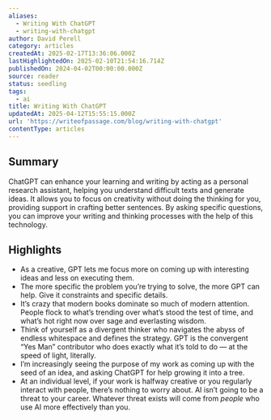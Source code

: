 ```yaml
---
aliases:
  - Writing With ChatGPT
  - writing-with-chatgpt
author: David Perell
category: articles
createdAt: 2025-02-17T13:36:06.000Z
lastHighlightedOn: 2025-02-10T21:54:16.714Z
publishedOn: 2024-04-02T00:00:00.000Z
source: reader
status: seedling
tags:
  - ai
title: Writing With ChatGPT
updatedAt: 2025-04-12T15:55:15.000Z
url: 'https://writeofpassage.com/blog/writing-with-chatgpt'
contentType: articles
---
```

## Summary

ChatGPT can enhance your learning and writing by acting as a personal research assistant, helping you understand difficult texts and generate ideas. It allows you to focus on creativity without doing the thinking for you, providing support in crafting better sentences. By asking specific questions, you can improve your writing and thinking processes with the help of this technology.

## Highlights

- As a creative, GPT lets me focus more on coming up with interesting ideas and less on executing them.
- The more specific the problem you’re trying to solve, the more GPT can help. Give it constraints and specific details.
- It’s crazy that modern books dominate so much of modern attention. People flock to what’s trending over what’s stood the test of time, and what’s hot right now over sage and everlasting wisdom.
- Think of yourself as a divergent thinker who navigates the abyss of endless whitespace and defines the strategy. GPT is the convergent “Yes Man” contributor who does exactly what it’s told to do — at the speed of light, literally.
- I’m increasingly seeing the purpose of my work as coming up with the seed of an idea, and asking ChatGPT for help growing it into a tree.
- At an individual level, if your work is halfway creative or you regularly interact with people, there’s nothing to worry about. AI isn’t going to be a threat to your career. Whatever threat exists will come from _people_ who use AI more effectively than you.
